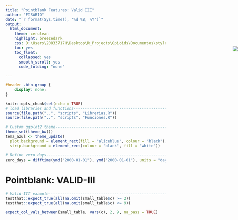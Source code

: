 ```yaml
---
title: "Pointblank Features: Valid III"
author: "FISABIO"
date: "`r format(Sys.time(), '%d %B, %Y')`"
output: 
  html_document: 
    theme: cerulean
    highlight: breezedark
    css: D:\Users\20833717H\Desktop\R_Projects\Opioids\Documentos\style.css
    toc: yes
    toc_float:
      collapsed: yes
      smooth_scroll: yes
      code_folding: "none"

---
```


<img src="D:/Users/20833717H/Desktop/R_Projects/Opioids/logos/logo.png" style="position:absolute;top:200px;right:0px;" />


```css
#header .btn-group {
    display: none;
}

```

```r
knitr::opts_chunk$set(echo = TRUE)
# load libraries and functions-------------------------------------------------
source(file.path("..", "scripts", "Librerias.R"))
source(file.path("..", "scripts", "Funciones.R"))

```

```r
# Custom ggplot2 theme---------------------------------------------------------
theme_set(theme_bw())
tema_azul <- theme_update(
  plot.background = element_rect(fill = "aliceblue", colour = "black"),
  strip.background = element_rect(colour = "black", fill = "white"))

# Define zero days-------------------------------------------------------------
zero_days = difftime(ymd("2000-01-01"), ymd("2000-01-01"), units = "days")

```

# Pointblank: VALID-III

```r
# Valid-III example-------------------------------------------------------------
testthat::expect_true(all(na.omit(small_table$c) >= 2))
testthat::expect_true(all(na.omit(small_table$c) <= 9))

expect_col_vals_between(small_table, vars(c), 2, 9, na_pass = TRUE)

```



